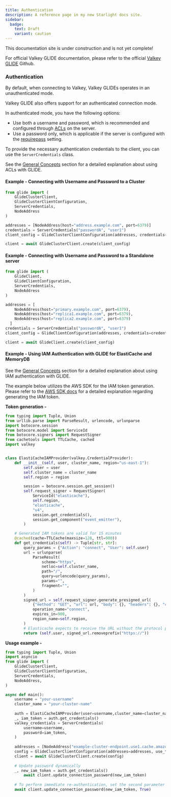 ```yaml
---
title: Authentication
description: A reference page in my new Starlight docs site.
sidebar:
  badge:
    text: Draft
    variant: caution
---
```



<Aside type="caution" title="Work In Progress!">
This documentation site is under construction and is not yet complete!

For official Valkey GLIDE documentation, please refer to the official [Valkey GLIDE](https://github.com/valkey-io/valkey-glide) Github.
</Aside>


### Authentication

By default, when connecting to Valkey, Valkey GLIDEs operates in an unauthenticated mode.

Valkey GLIDE also offers support for an authenticated connection mode. 

In authenticated mode, you have the following options:

* Use both a username and password, which is recommended and configured through [ACLs](https://valkey.io/topics/acl/) on the server.
* Use a password only, which is applicable if the server is configured with the [requirepass](https://valkey.io/topics/security/#authentication) setting.

To provide the necessary authentication credentials to the client, you can use the `ServerCredentials` class.

See the [General Concepts](https://github.com/valkey-io/valkey-glide/wiki/General-Concepts#acl-permissions-requirements) section for a detailed explanation about using ACLs with GLIDE.

#### Example - Connecting with Username and Password to a Cluster

```python
from glide import (
    GlideClusterClient,
    GlideClusterClientConfiguration,
    ServerCredentials,
    NodeAddress
)

addresses = [NodeAddress(host="address.example.com", port=6379)]
credentials = ServerCredentials("passwordA", "user1")
client_config = GlideClusterClientConfiguration(addresses, credentials=credentials)

client = await GlideClusterClient.create(client_config)
```


#### Example - Connecting with Username and Password to a Standalone server

```python
from glide import (
    GlideClient,
    GlideClientConfiguration,
    ServerCredentials,
    NodeAddress
)

addresses = [
    NodeAddress(host="primary.example.com", port=6379),
    NodeAddress(host="replica1.example.com", port=6379),
    NodeAddress(host="replica2.example.com", port=6379)
  ]
credentials = ServerCredentials("passwordA", "user1")
client_config = GlideClientConfiguration(addresses, credentials=credentials)

client = await GlideClient.create(client_config)
```
#### Example - Using IAM Authentication with GLIDE for ElastiCache and MemoryDB
See the [General Concepts](https://github.com/valkey-io/valkey-glide/wiki/General-Concepts#using-iam-authentication-with-glide-for-elasticache-and-memorydb) section for a detailed explanation about using IAM authentication with GLIDE.

The example below utilizes the AWS SDK for the IAM token generation. Please refer to the [AWS SDK docs](https://docs.aws.amazon.com/AmazonElastiCache/latest/dg/auth-iam.html) for a detailed explanation regarding generating the IAM token.

**Token generation -**

```python
from typing import Tuple, Union
from urllib.parse import ParseResult, urlencode, urlunparse
import botocore.session
from botocore.model import ServiceId
from botocore.signers import RequestSigner
from cachetools import TTLCache, cached
import valkey


class ElastiCacheIAMProvider(valkey.CredentialProvider):
    def __init__(self, user, cluster_name, region="us-east-1"):
        self.user = user
        self.cluster_name = cluster_name
        self.region = region

        session = botocore.session.get_session()
        self.request_signer = RequestSigner(
            ServiceId("elasticache"),
            self.region,
            "elasticache",
            "v4",
            session.get_credentials(),
            session.get_component("event_emitter"),
        )

    # Generated IAM tokens are valid for 15 minutes
    @cached(cache=TTLCache(maxsize=128, ttl=900))
    def get_credentials(self) -> Tuple[str, str]:
        query_params = {"Action": "connect", "User": self.user}
        url = urlunparse(
            ParseResult(
                scheme="https",
                netloc=self.cluster_name,
                path="/",
                query=urlencode(query_params),
                params="",
                fragment="",
            )
        )
        signed_url = self.request_signer.generate_presigned_url(
            {"method": "GET", "url": url, "body": {}, "headers": {}, "context": {}},
            operation_name="connect",
            expires_in=900,
            region_name=self.region,
        )
        # Elasticache expects to receive the URL without the protocol prefix
        return (self.user, signed_url.removeprefix("https://"))
```

**Usage example -**
```python
from typing import Tuple, Union
import asyncio
from glide import (
    GlideClusterClient,
    GlideClusterClientConfiguration,
    ServerCredentials,
    NodeAddress,
)

async def main():
    username = "your-username"
    cluster_name = "your-cluster-name"
    
    auth = ElastiCacheIAMProvider(user=username,cluster_name=cluster_name, region='us-east-1')
    _, iam_token = auth.get_credentials()
    valkey_credentials = ServerCredentials(
        username=username,
        password=iam_token,
    )
    
    addresses = [NodeAddress("example-cluster-endpoint.use1.cache.amazonaws.com", 6379)]
    config = GlideClusterClientConfiguration(addresses=addresses, use_tls=True, credentials=valkey_credentials)
    client = await GlideClusterClient.create(config)
    
    # Update password dynamically
    _, new_iam_token = auth.get_credentials()
        await client.update_connection_password(new_iam_token)
        
    # To perform immediate re-authentication, set the second parameter to true
    await client.update_connection_password(new_iam_token, True)
```



